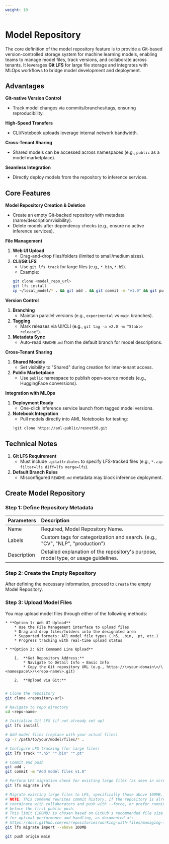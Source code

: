 ```yaml
---
weight: 10
---
```


# Model Repository
The core definition of the model repository feature is to provide a Git-based version-controlled storage system for machine learning models, enabling teams to manage model files, track versions, and collaborate across tenants. It leverages **Git LFS** for large file storage and integrates with MLOps workflows to bridge model development and deployment.  

## Advantages
**Git-native Version Control**  
- Track model changes via commits/branches/tags, ensuring reproducibility.  

**High-Speed Transfers**  
- CLI/Notebook uploads leverage internal network bandwidth.

**Cross-Tenant Sharing**
- Shared models can be accessed across namespaces (e.g., `public` as a model marketplace).
   
**Seamless Integration**
- Directly deploy models from the repository to inference services.

## Core Features
**Model Repository Creation & Deletion**  
- Create an empty Git-backed repository with metadata (name/description/visibility).  
- Delete models after dependency checks (e.g., ensure no active inference services).  

**File Management**  
1. **Web UI Upload**  
    - Drag-and-drop files/folders (limited to small/medium sizes).  
2. **CLI/Git LFS**  
    - Use `git lfs track` for large files (e.g., `*.bin`, `*.h5`).  
    - Example:  
    ```bash
    git clone <model_repo_url>
    git lfs install
    cp ~/local_model/* . && git add . && git commit -m "v1.0" && git push
    ```

**Version Control**  
1. **Branching**  
    - Maintain parallel versions (e.g., `experimental` vs `main` branches).  
2. **Tagging**  
    - Mark releases via UI/CLI (e.g., `git tag -a v2.0 -m "Stable release"`).  
3. **Metadata Sync**  
    - Auto-read `README.md` from the default branch for model descriptions.  

**Cross-Tenant Sharing**  
1. **Shared Models**  
    - Set visibility to "Shared" during creation for inter-tenant access.  
2. **Public Marketplace**  
    - Use `public` namespace to publish open-source models (e.g., HuggingFace conversions).  

**Integration with MLOps**  
1. **Deployment Ready**  
    - One-click inference service launch from tagged model versions.  
2. **Notebook Integration**  
    - Pull models directly into AML Notebooks for testing:  
    ```bash
    !git clone https://aml-public/resnet50.git
    ```  


## Technical Notes
1. **Git LFS Requirement**  
    - Must include `.gitattributes` to specify LFS-tracked files (e.g., `*.zip filter=lfs diff=lfs merge=lfs`).  
2. **Default Branch Rules**  
    - Misconfigured `README.md` metadata may block inference deployment.  


## Create Model Repository

<Steps>

### Step 1: Define Repository Metadata

| Parameters   | Description                          |
| :----- | :--------------------------------- |
| Name | Required, Model Repository Name. |
| Labels | Custom tags for categorization and search. (e.g., "CV", "NLP", "production") |
| Description | Detailed explanation of the repository's purpose, model type, or usage guidelines. |

### Step 2: Create the Empty Repository

After defining the necessary information, proceed to `Create` the empty Model Repository.

### Step 3: Upload Model Files

You may upload model files through either of the following methods:

    * **Option 1: Web UI Upload**
        * Use the File Management interface to upload files
        * Drag and drop files/folders into the designated area
        * Supported formats: All model file types (.h5, .bin, .pt, etc.)
        * Progress tracking with real-time upload status

    * **Option 2: Git Command Line Upload**

        1.  **Get Repository Address:**
            * Navigate to Detail Info → Basic Info
            * Copy the Git repository URL (e.g., https://\<your-domain\>/\<namespace\>/\<repo-name\>.git)

        2.  **Upload via Git:**

```bash

# Clone the repository
git clone <repository-url>

# Navigate to repo directory
cd <repo-name>

# Initialize Git LFS (if not already set up)
git lfs install

# Add model files (replace with your actual files)
cp -r /path/to/your/model/files/* .

# Configure LFS tracking (for large files)
git lfs track "*.h5" "*.bin" "*.pt"

# Commit and push
git add .
git commit -m "Add model files v1.0"

# Perform LFS migration check for existing large files (as seen in screenshot)
git lfs migrate info

# Migrate existing large files to LFS, specifically those above 100MB.
# NOTE: This command rewrites commit history. If the repository is already shared,
# coordinate with collaborators and push with --force, or prefer running it
# before the first public push.
# This limit (100MB) is chosen based on GitHub's recommended file size limits
# for optimal performance and handling, as documented at:
# https://docs.github.com/en/repositories/working-with-files/managing-large-files/about-large-files-on-github#file-size-limits
git lfs migrate import --above 100MB

git push origin main

```

</Steps>
